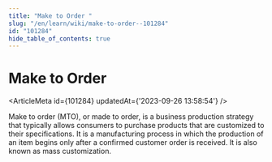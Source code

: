 ```yaml
---
title: "Make to Order "
slug: "/en/learn/wiki/make-to-order--101284"
id: "101284"
hide_table_of_contents: true
---
```



# Make to Order 

<ArticleMeta id={101284} updatedAt={'2023-09-26 13:58:54'} />
<div className='border-solid border-b border-t-0 my-4 border-[var(--ifm-color-gray-300)]' />

Make to order (MTO), or made to order, is a business production strategy that typically allows consumers to purchase products that are customized to their specifications. It is a manufacturing process in which the production of an item begins only after a confirmed customer order is received. It is also known as mass customization.
